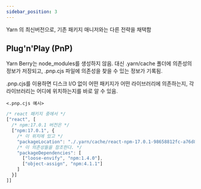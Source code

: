 ```yaml
---
sidebar_position: 3
---
```


Yarn 의 최신버전으로, 기존 패키지 매니저와는 다른 전략을 채택함

## Plug'n'Play (PnP)

Yarn Berry는 node_modules를 생성하지 않음.
대신 .yarn/cache 폴더에 의존성의 정보가 저장되고, .pnp.cjs 파일에 의존성을 찾을 수 있는 정보가 기록됨.

.pnp.cjs를 이용하면 디스크 I/O 없이 어떤 패키지가 어떤 라이브러리에 의존하는지, 각 라이브러리는 어디에 위치하는지를 바로 알 수 있음.

`<.pnp.cjs 예시>`
```js
/* react 패키지 중에서 */
["react", [
  /* npm:17.0.1 버전은 */
  ["npm:17.0.1", {
    /* 이 위치에 있고 */
    "packageLocation": "./.yarn/cache/react-npm-17.0.1-98658812fc-a76d86ec97.zip/node_modules/react/",
    /* 이 의존성들을 참조한다. */
    "packageDependencies": [
      ["loose-envify", "npm:1.4.0"],
      ["object-assign", "npm:4.1.1"]
    ]
  }]
]]
```